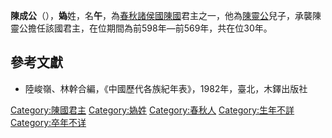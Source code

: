 '''陳成公'''（{{bd|？||前569年||catIdx=G}}），'''媯'''姓，名'''午'''，為[[春秋时期|春秋]][[諸侯國|諸侯國]][[陳國|陳國]]君主之一，他為[[陳靈公|陳靈公]]兒子，承襲陳靈公擔任該國君主，在位期間為前598年—前569年，共在位30年。

==參考文獻==
*陸峻嶺、林幹合編，《中國歷代各族紀年表》，1982年，臺北，木鐸出版社
{{start box}}
{{s-before|[[夏征舒|夏征舒]]}}
{{s-title|[[春秋时期|春秋]][[陳國|陳國]]君主|在位期間前598年—前569年，共在位30年}}
{{s-after|[[陳哀公|陳哀公]]}}
{{end box}}

{{陈国君主}}

[[Category:陳國君主|Category:陳國君主]]
[[Category:媯姓|Category:媯姓]]
[[Category:春秋人|Category:春秋人]]
[[Category:生年不詳|Category:生年不詳]]
[[Category:卒年不详|Category:卒年不详]]